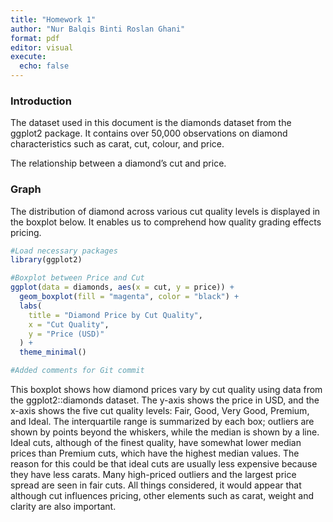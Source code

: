 ```yaml
---
title: "Homework 1"
author: "Nur Balqis Binti Roslan Ghani"
format: pdf
editor: visual
execute: 
  echo: false
---
```


### Introduction

The dataset used in this document is the diamonds dataset from the ggplot2 package. It contains over 50,000 observations on diamond characteristics such as carat, cut, colour, and price.

The relationship between a diamond's cut and price.

### Graph

The distribution of diamond across various cut quality levels is displayed in the boxplot below. It enables us to comprehend how quality grading effects pricing.

```r
#Load necessary packages
library(ggplot2)

#Boxplot between Price and Cut
ggplot(data = diamonds, aes(x = cut, y = price)) +
  geom_boxplot(fill = "magenta", color = "black") +
  labs(
    title = "Diamond Price by Cut Quality",
    x = "Cut Quality",
    y = "Price (USD)"
  ) +
  theme_minimal()

#Added comments for Git commit
```

This boxplot shows how diamond prices vary by cut quality using data from the ggplot2::diamonds dataset. The y-axis shows the price in USD, and the x-axis shows the five cut quality levels: Fair, Good, Very Good, Premium, and Ideal. The interquartile range is summarized by each box; outliers are shown by points beyond the whiskers, while the median is shown by a line. Ideal cuts, although of the finest quality, have somewhat lower median prices than Premium cuts, which have the highest median values. The reason for this could be that ideal cuts are usually less expensive because they have less carats. Many high-priced outliers and the largest price spread are seen in fair cuts. All things considered, it would appear that although cut influences pricing, other elements such as carat, weight and clarity are also important.
